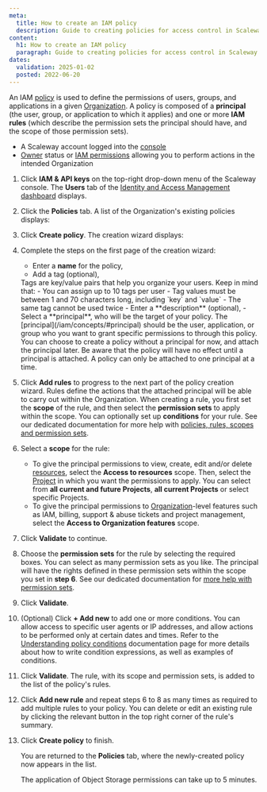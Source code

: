 ```yaml
---
meta:
  title: How to create an IAM policy
  description: Guide to creating policies for access control in Scaleway IAM.
content:
  h1: How to create an IAM policy
  paragraph: Guide to creating policies for access control in Scaleway IAM.
dates:
  validation: 2025-01-02
  posted: 2022-06-20
---
```


An IAM [policy](/iam/reference-content/policy/) is used to define the permissions of users, groups, and applications in a given [Organization](/iam/concepts/#organization). A policy is composed of a **principal** (the user, group, or application to which it applies) and one or more **IAM rules** (which describe the permission sets the principal should have, and the scope of those permission sets).

<Lightbox src="scaleway-iam-policy.webp" alt="" />

<Macro id="requirements" />

- A Scaleway account logged into the [console](https://console.scaleway.com)
- [Owner](/iam/concepts/#owner) status or [IAM permissions](/iam/concepts/#permission) allowing you to perform actions in the intended Organization

1. Click **IAM & API keys** on the top-right drop-down menu of the Scaleway console. The **Users** tab of the [Identity and Access Management dashboard](https://console.scaleway.com/iam/users) displays.
    <Lightbox src="scaleway-iam-users-dashboard.webp" alt="" />
2. Click the **Policies** tab. A list of the Organization's existing policies displays:
    <Lightbox src="scaleway-iam-policies.webp" alt="" />
3. Click **Create policy**. The creation wizard displays:
    <Lightbox src="scaleway-iam-create-policy-1.webp" alt="" />
4. Complete the steps on the first page of the creation wizard:
    - Enter a **name** for the policy,
    - Add a tag (optional),
    <Message type="note">
      Tags are key/value pairs that help you organize your users. Keep in mind that:
      - You can assign up to 10 tags per user
      - Tag values must be between 1 and 70 characters long, including `key` and `value`
      - The same tag cannot be used twice
    </Message>
    - Enter a **description** (optional),
    - Select a **principal**, who will be the target of your policy. The [principal](/iam/concepts/#principal) should be the user, application, or group who you want to grant specific permissions to through this policy.
    <Message type="important">
      You can choose to create a policy without a principal for now, and attach the principal later. Be aware that the policy will have no effect until a principal is attached. A policy can only be attached to one principal at a time.
    </Message>
5. Click **Add rules** to progress to the next part of the policy creation wizard.
    <Lightbox src="scaleway-iam-create-policy-2.webp" alt="" />
    <Message type="tip">
      Rules define the actions that the attached principal will be able to carry out within the Organization. When creating a rule, you first set the **scope** of the rule, and then select the **permission sets** to apply within the scope. You can optionally set up **conditions** for your rule. See our dedicated documentation for more help with [policies, rules, scopes and permission sets](/iam/reference-content/policy/).
    </Message>
6. Select a **scope** for the rule:
    - To give the principal permissions to view, create, edit and/or delete [resources](/iam/concepts/#resource), select the **Access to resources** scope. Then, select the [Project](/iam/concepts/#project) in which you want the permissions to apply. You can select from **all current and future Projects**, **all current Projects** or select specific Projects.
    - To give the principal permissions to [Organization](/iam/concepts/#organization)-level features such as IAM, billing, support & abuse tickets and project management, select the **Access to Organization features** scope.
7. Click **Validate** to continue.
8. Choose the **permission sets** for the rule by selecting the required boxes. You can select as many permission sets as you like. The principal will have the rights defined in these permission sets within the scope you set in **step 6**. See our dedicated documentation for [more help with permission sets](/iam/reference-content/permission-sets/).
9. Click **Validate**.
10. (Optional) Click **+ Add new** to add one or more conditions. You can allow access to specific user agents or IP addresses, and allow actions to be performed only at certain dates and times.
    <Message type="tip">
      Refer to the [Understanding policy conditions](/iam/reference-content/understanding-policy-conditions) documentation page for more details about how to write condition expressions, as well as examples of conditions.
    </Message>
11. Click **Validate**. The rule, with its scope and permission sets, is added to the list of the policy's rules.
12. Click **Add new rule** and repeat steps 6 to 8 as many times as required to add multiple rules to your policy.
    <Message type="tip">
      You can delete <Icon name="delete" /> or edit <Icon name="edit" /> an existing rule by clicking the relevant button in the top right corner of the rule's summary.
    </Message>
13. Click **Create policy** to finish.

    You are returned to the **Policies** tab, where the newly-created policy now appears in the list.

    <Message type="note">
      The application of Object Storage permissions can take up to 5 minutes.
    </Message>


